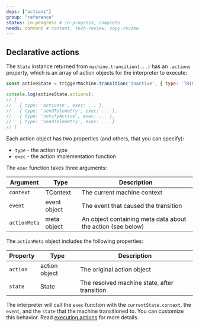 ```yaml
---
deps: ["actions"]
group: "reference"
status: in-progress # in-progress, complete
needs: content # content, tech-review, copy-review
---
```


## Declarative actions

The `State` instance returned from `machine.transition(...)` has an `.actions` property, which is an array of action objects for the interpreter to execute:

```js {4-9}
const activeState = triggerMachine.transition('inactive', { type: 'TRIGGER' });

console.log(activeState.actions);
// [
//   { type: 'activate', exec: ... },
//   { type: 'sendTelemetry', exec: ... },
//   { type: 'notifyActive', exec: ... },
//   { type: 'sendTelemetry', exec: ... }
// ]
```

Each action object has two properties (and others, that you can specify):

- `type` - the action type
- `exec` - the action implementation function

The `exec` function takes three arguments:

| Argument     | Type         | Description                                                 |
| ------------ | ------------ | ----------------------------------------------------------- |
| `context`    | TContext     | The current machine context                                 |
| `event`      | event object | The event that caused the transition                        |
| `actionMeta` | meta object  | An object containing meta data about the action (see below) |

The `actionMeta` object includes the following properties:

| Property | Type          | Description                                  |
| -------- | ------------- | -------------------------------------------- |
| `action` | action object | The original action object                   |
| `state`  | State         | The resolved machine state, after transition |

The interpreter will call the `exec` function with the `currentState.context`, the `event`, and the `state` that the machine transitioned to. You can customize this behavior. Read [executing actions](./interpretation.md#executing-actions) for more details.